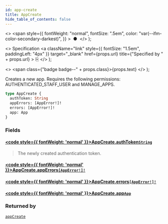 ```yaml
---
id: app-create
title: AppCreate
hide_table_of_contents: false
---
```


  <>
    <span
      style={{
        fontWeight: "normal",
        fontSize: ".5em",
        color: "var(--ifm-color-secondary-darkest)",
      }}
    >
      &nbsp;●&nbsp;
    </span>
  </>
);

  <>
    Specification
    <a
      className="link"
      style={{ fontSize: "1.5em", paddingLeft: "4px" }}
      target="\_blank"
      href={props.url}
      title={"Specified by " + props.url}
    >
      ⎘
    </a>
  </>
);

  <>
    <span class={"badge badge--" + props.class}>{props.text}</span>
  </>
);

Creates a new app. Requires the following permissions: AUTHENTICATED_STAFF_USER and MANAGE_APPS.

```graphql
type AppCreate {
  authToken: String
  appErrors: [AppError!]!
  errors: [AppError!]!
  app: App
}
```

### Fields

#### [<code style={{ fontWeight: 'normal' }}>AppCreate.<b>authToken</b></code>](#)<Bullet />[`String`](../../api-reference/scalars/string) <Badge class="secondary" text="scalar"/>

> The newly created authentication token.

#### [<code style={{ fontWeight: 'normal' }}>AppCreate.<b>appErrors</b></code>](#)<Bullet />[`[AppError!]!`](../../api-reference/objects/app-error) <Badge class="secondary" text="non-null"/> <Badge class="secondary" text="object"/>

>

#### [<code style={{ fontWeight: 'normal' }}>AppCreate.<b>errors</b></code>](#)<Bullet />[`[AppError!]!`](../../api-reference/objects/app-error) <Badge class="secondary" text="non-null"/> <Badge class="secondary" text="object"/>

>

#### [<code style={{ fontWeight: 'normal' }}>AppCreate.<b>app</b></code>](#)<Bullet />[`App`](../../api-reference/objects/app) <Badge class="secondary" text="object"/>

>

### Returned by

[`appCreate`](../../api-reference/mutations/app-create) <Badge class="secondary" text="mutation"/>
